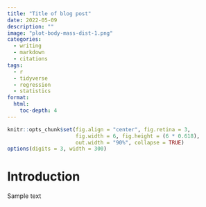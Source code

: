 ```yaml
---
title: "Title of blog post"
date: 2022-05-09
description: ""
image: "plot-body-mass-dist-1.png"
categories:
  - writing
  - markdown
  - citations
tags:
  - r
  - tidyverse
  - regression
  - statistics
format: 
  html:
    toc-depth: 4
---
```


```r
knitr::opts_chunk$set(fig.align = "center", fig.retina = 3,
                      fig.width = 6, fig.height = (6 * 0.618),
                      out.width = "90%", collapse = TRUE)
options(digits = 3, width = 300)
```

# Introduction

Sample text

